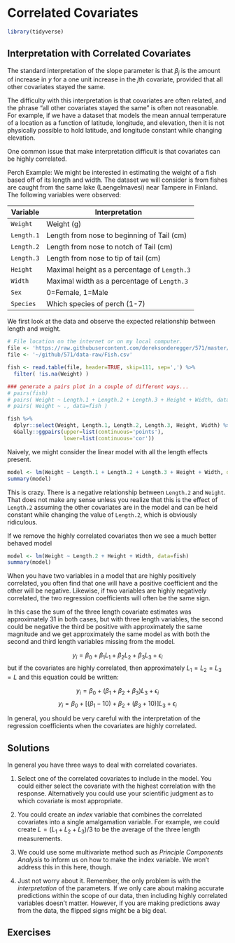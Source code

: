 # Correlated Covariates {#CorrelatedCovariates_Chapter}

```r
library(tidyverse)
```

## Interpretation with Correlated Covariates

The standard interpretation of the slope parameter is that $\beta_{j}$ is the amount of increase in $y$ for a one unit increase in the $j$th covariate, provided that all other covariates stayed the same.

The difficulty with this interpretation is that covariates are often related, and the phrase “all other covariates stayed the same” is often not reasonable. For example, if we have a dataset that models the mean annual temperature of a location as a function of latitude, longitude, and elevation, then it is not physically possible to hold latitude, and longitude constant while changing elevation. 

One common issue that make interpretation difficult is that covariates can be highly correlated. 

Perch Example: We might be interested in estimating the weight of a fish based off of its length and width. The dataset we will consider is from fishes are caught from the same lake (Laengelmavesi) near Tampere in Finland. The following variables were observed:

  Variable    |   Interpretation
--------------|----------------------
 `Weight`     |  Weight (g)
 `Length.1`   |  Length from nose to beginning of Tail (cm)
 `Length.2`   |  Length from nose to notch of Tail (cm)
 `Length.3`   |  Length from nose to tip of tail (cm)
 `Height`     |  Maximal height as a percentage of `Length.3`
 `Width`      |  Maximal width as a percentage of `Length.3`
 `Sex`        |  0=Female, 1=Male
 `Species`    |  Which species of perch (1-7)
 
 
 
We first look at the data and observe the expected relationship between length and weight.

```r
# File location on the internet or on my local computer.
file <- 'https://raw.githubusercontent.com/dereksonderegger/571/master/data-raw/Fish.csv'
file <- '~/github/571/data-raw/Fish.csv'    

fish <- read.table(file, header=TRUE, skip=111, sep=',') %>%
  filter( !is.na(Weight) ) 

### generate a pairs plot in a couple of different ways...
# pairs(fish)
# pairs( Weight ~ Length.1 + Length.2 + Length.3 + Height + Width, data=fish )
# pairs( Weight ~ ., data=fish )

fish %>%
  dplyr::select(Weight, Length.1, Length.2, Length.3, Height, Width) %>%
  GGally::ggpairs(upper=list(continuous='points'),
                  lower=list(continuous='cor'))
```

Naively, we might consider the linear model with all the length effects present.

```r
model <- lm(Weight ~ Length.1 + Length.2 + Length.3 + Height + Width, data=fish)
summary(model)
```

This is crazy. There is a negative relationship between `Length.2` and `Weight`. That does not make any sense unless you realize that this is the effect of `Length.2` assuming the other covariates are in the model and can be held constant while changing the value of `Length.2`, which is obviously ridiculous. 

If we remove the highly correlated covariates then we see a much better behaved model

```r
model <- lm(Weight ~ Length.2 + Height + Width, data=fish)
summary(model)
```

When you have two variables in a model that are highly positively correlated, you often find that one will have a positive coefficient and the other will be negative. Likewise, if two variables are highly negatively correlated, the two regression coefficients will often be the same sign. 

In this case the sum of the three length covariate estimates was approximately $31$ in both cases, but with three length variables, the second could be negative the third be positive with approximately the same magnitude and we get approximately the same model as with both the second and third length variables missing from the model.

$$ y_i = \beta_0 + \beta_1 L_1 + \beta_2 L_2 + \beta_3 L_3 + \epsilon_i$$
but if the covariates are highly correlated, then approximately $L_1 = L_2 = L_3 = L$ and this equation could be written:

$$ y_i = \beta_0 + (\beta_1 + \beta_2 + \beta_3) L_3 + \epsilon_i$$
$$ y_i = \beta_0 + \left[(\beta_1-10) + \beta_2 + (\beta_3+10)\right] L_3 + \epsilon_i$$


In general, you should be very careful with the interpretation of the regression coefficients when the covariates are highly correlated. 

## Solutions

In general you have three ways to deal with correlated covariates.

1. Select one of the correlated covariates to include in the model. You could either select the covariate with the highest correlation with the response. Alternatively you could use your scientific judgment as to which covariate is most appropriate.

2. You could create an _index_ variable that combines the correlated covariates into a single amalgamation variable. For example, we could create $L = (L_1 + L_2 + L_3)/3$ to be the average of the three length measurements.

3. We could use some multivariate method such as _Principle Components Analysis_ to inform us on how to make the index variable. We won't address this in this here, though.

4. Just not worry about it. Remember, the only problem is with the _interpretation_ of the parameters. If we only care about making accurate predictions within the scope of our data, then including highly correlated variables doesn't matter. However, if you are making predictions away from the data, the flipped signs might be a big deal. 

## Exercises


